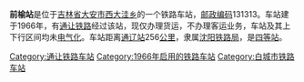 {{noteTA
|1=zh-cn:始发车次; zh-hk:列車班次;
|2=zh-cn:车次; zh-hk:班次;
}}
{{Infobox China railway station 
|车站名称 = 前榆站
|车站名称拼音 = Qianyu
|车站英文名称 = Qianyu Railway Station
|车站代码 = 56918<ref>{{cite book|title=中华人民共和国铁路车站代码（GB/T 10302-2010）|publisher=中国标准出版社|year=2010|isbn=155066140495|ignore-isbn-error=true|pages=36}}</ref>
|电报码 = QUD
|拼音码 = QYU
|车站地址 = [[吉林省|吉林省]][[大安市|大安市]]
|归属 = [[沈阳铁路局|沈阳铁路局]]
|车站等级 = [[四等站_(中铁)|四等站]]
|线路 = [[通让铁路|通让铁路]]
}}
'''前榆站'''是位于[[吉林省|吉林省]][[大安市|大安市]][[西大洼乡|西大洼乡]]的一个铁路车站，[[邮政编码|邮政编码]]131313。车站建于1966年，有[[通让铁路|通让铁路]]经过该站，现仅办理货运，不办理客运业务，车站及其上下行区间均未[[电气化|电气化]]。车站距离[[通辽站|通辽站]]256[[公里|公里]]，隶属[[沈阳铁路局|沈阳铁路局]]，是[[四等站_(中铁)|四等站]]。

{{start rail box}}
{{s-inop|[[海坨子站|海坨子站]]}}
{{s-line|[[通让铁路|通让铁路]]}}
{{s-inop|[[建设站|建设站]]}}
{{end box}}
{{通让铁路}}
{{铁路车站小作品}}
{{吉林小作品}}

[[Category:通让铁路车站|Category:通让铁路车站]]
[[Category:1966年启用的铁路车站|Category:1966年启用的铁路车站]]
[[Category:白城市铁路车站|Category:白城市铁路车站]]